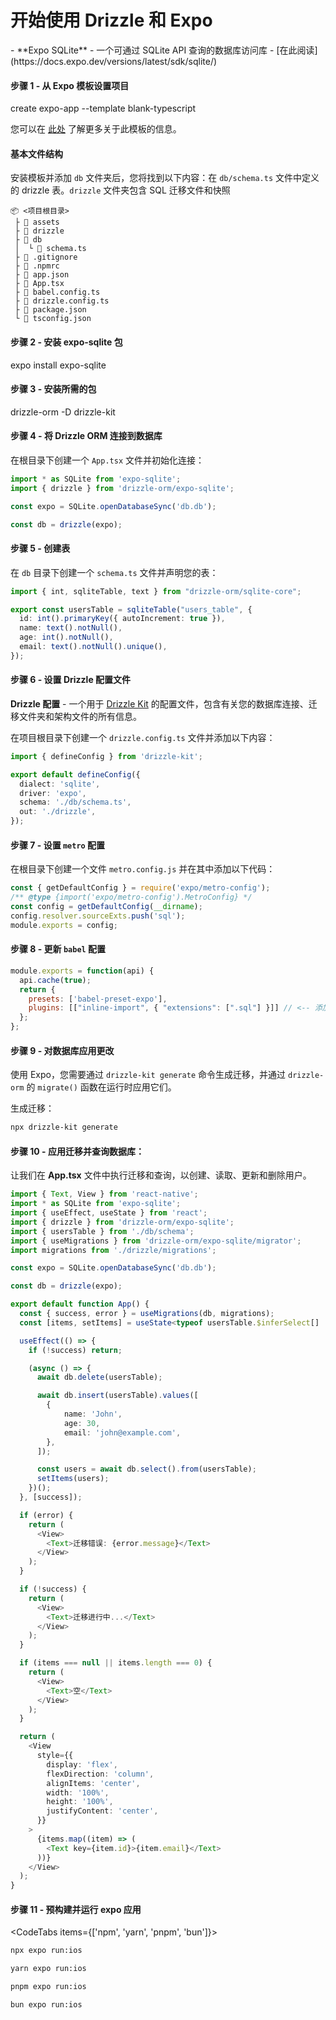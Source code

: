 
<Breadcrumbs/>

# 开始使用 Drizzle 和 Expo

<Prerequisites>  
  - **Expo SQLite** - 一个可通过 SQLite API 查询的数据库访问库 - [在此阅读](https://docs.expo.dev/versions/latest/sdk/sqlite/)
</Prerequisites>


#### 步骤 1 - 从 Expo 模板设置项目
<Npx>
create expo-app --template blank-typescript
</Npx>

您可以在 [此处](https://docs.expo.dev/more/create-expo/#create-a-new-project) 了解更多关于此模板的信息。

#### 基本文件结构

安装模板并添加 `db` 文件夹后，您将找到以下内容：在 `db/schema.ts` 文件中定义的 drizzle 表。`drizzle` 文件夹包含 SQL 迁移文件和快照

```plaintext
📦 <项目根目录>
 ├ 📂 assets
 ├ 📂 drizzle
 ├ 📂 db
 │  └ 📜 schema.ts
 ├ 📜 .gitignore
 ├ 📜 .npmrc
 ├ 📜 app.json
 ├ 📜 App.tsx
 ├ 📜 babel.config.ts
 ├ 📜 drizzle.config.ts
 ├ 📜 package.json
 └ 📜 tsconfig.json
```

#### 步骤 2 - 安装 expo-sqlite 包
<Npx>
expo install expo-sqlite
</Npx>

#### 步骤 3 - 安装所需的包
<Npm>
  drizzle-orm
  -D drizzle-kit
</Npm>

#### 步骤 4 - 将 Drizzle ORM 连接到数据库

在根目录下创建一个 `App.tsx` 文件并初始化连接：

```ts
import * as SQLite from 'expo-sqlite';
import { drizzle } from 'drizzle-orm/expo-sqlite';

const expo = SQLite.openDatabaseSync('db.db');

const db = drizzle(expo);
```

#### 步骤 5 - 创建表

在 `db` 目录下创建一个 `schema.ts` 文件并声明您的表：

```typescript copy filename="src/db/schema.ts"
import { int, sqliteTable, text } from "drizzle-orm/sqlite-core";

export const usersTable = sqliteTable("users_table", {
  id: int().primaryKey({ autoIncrement: true }),
  name: text().notNull(),
  age: int().notNull(),
  email: text().notNull().unique(),
});
```

#### 步骤 6 - 设置 Drizzle 配置文件

**Drizzle 配置** - 一个用于 [Drizzle Kit](/docs/kit-overview) 的配置文件，包含有关您的数据库连接、迁移文件夹和架构文件的所有信息。

在项目根目录下创建一个 `drizzle.config.ts` 文件并添加以下内容：

```ts
import { defineConfig } from 'drizzle-kit';

export default defineConfig({
  dialect: 'sqlite',
  driver: 'expo',
  schema: './db/schema.ts',
  out: './drizzle',
});
```

#### 步骤 7 - 设置 `metro` 配置

在根目录下创建一个文件 `metro.config.js` 并在其中添加以下代码：

```js copy filename="metro.config.js"
const { getDefaultConfig } = require('expo/metro-config');
/** @type {import('expo/metro-config').MetroConfig} */
const config = getDefaultConfig(__dirname);
config.resolver.sourceExts.push('sql');
module.exports = config;
```

#### 步骤 8 - 更新 `babel` 配置
```js copy filename="metro.config.js"
module.exports = function(api) {
  api.cache(true);
  return {
    presets: ['babel-preset-expo'],
    plugins: [["inline-import", { "extensions": [".sql"] }]] // <-- 添加此行
  };
};
```

#### 步骤 9 - 对数据库应用更改

使用 Expo，您需要通过 `drizzle-kit generate` 命令生成迁移，并通过 `drizzle-orm` 的 `migrate()` 函数在运行时应用它们。

生成迁移：
```bash copy
npx drizzle-kit generate
```

#### 步骤 10 - 应用迁移并查询数据库：

让我们在 **App.tsx** 文件中执行迁移和查询，以创建、读取、更新和删除用户。

```ts copy
import { Text, View } from 'react-native';
import * as SQLite from 'expo-sqlite';
import { useEffect, useState } from 'react';
import { drizzle } from 'drizzle-orm/expo-sqlite';
import { usersTable } from './db/schema';
import { useMigrations } from 'drizzle-orm/expo-sqlite/migrator';
import migrations from './drizzle/migrations';

const expo = SQLite.openDatabaseSync('db.db');

const db = drizzle(expo);

export default function App() {
  const { success, error } = useMigrations(db, migrations);
  const [items, setItems] = useState<typeof usersTable.$inferSelect[] | null>(null);

  useEffect(() => {
    if (!success) return;

    (async () => {
      await db.delete(usersTable);

      await db.insert(usersTable).values([
        {
            name: 'John',
            age: 30,
            email: 'john@example.com',
        },
      ]);

      const users = await db.select().from(usersTable);
      setItems(users);
    })();
  }, [success]);

  if (error) {
    return (
      <View>
        <Text>迁移错误: {error.message}</Text>
      </View>
    );
  }

  if (!success) {
    return (
      <View>
        <Text>迁移进行中...</Text>
      </View>
    );
  }

  if (items === null || items.length === 0) {
    return (
      <View>
        <Text>空</Text>
      </View>
    );
  }

  return (
    <View
      style={{
        display: 'flex',
        flexDirection: 'column',
        alignItems: 'center',
        width: '100%',
        height: '100%',
        justifyContent: 'center',
      }}
    >
      {items.map((item) => (
        <Text key={item.id}>{item.email}</Text>
      ))}
    </View>
  );
}
```

#### 步骤 11 - 预构建并运行 expo 应用

<CodeTabs items={['npm', 'yarn', 'pnpm', 'bun']}>
```bash copy
npx expo run:ios
```
```bash copy
yarn expo run:ios
```
```bash copy
pnpm expo run:ios
```
```bash copy
bun expo run:ios
```
</CodeTabs>